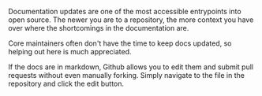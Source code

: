 
Documentation updates are one of the most accessible entrypoints into open source. The newer you are to a repository, the more context you have over where the shortcomings in the documentation are.

Core maintainers often don't have the time to keep docs updated, so helping out here is much appreciated.

If the docs are in markdown, Github allows you to edit them and submit pull requests without even manually forking. Simply navigate to the file in the repository and click the edit button.
